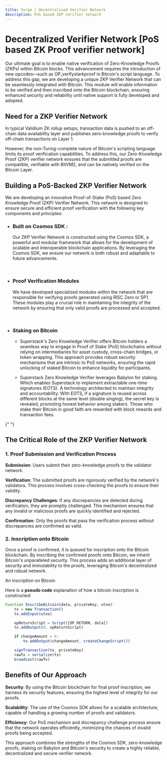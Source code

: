 ```yaml
---
title: Surge | Decentralized Verifier Network
description: PoS based ZKP verifier network
---
```



# Decentralized Verifier Network [PoS based ZK Proof verifier network]

Our ultimate goal is to enable native verification of Zero-Knowledge Proofs (ZKPs) within Bitcoin blocks. This advancement requires the introduction of new opcodes—such as OP_verifystarkproof in Bitcoin's script language. To address this gap, we are developing a unique ZKP Verifier Network that can be seamlessly integrated with Bitcoin. This module will enable information to be verified and then inscribed onto the Bitcoin blockchain, ensuring enhanced security and reliability until native support is fully developed and adopted.

## Need for a ZKP Verifier Network

In typical Validium ZK rollup setups, transaction data is pushed to an off-chain data availability layer and publishes zero-knowledge proofs to verify off-chain transactions on Layer 1.

However, the non-Turing-complete nature of Bitcoin's scripting language limits its proof verification capabilities. To address this, our Zero-Knowledge Proof (ZKP) verifier network ensures that the submitted proofs are compatible, verifiable with BitVM2, and can be natively verified on the Bitcoin Layer.

## Building a PoS-Backed ZKP Verifier Network

We are developing an innovative Proof-of-Stake (PoS) based Zero Knowledge Proof (ZKP) Verifier Network. This network is designed to ensure secure and efficient proof verification with the following key components and principles:

- ### Built on Cosmos SDK :

  Our ZKP Verifier Network is constructed using the Cosmos SDK, a powerful and modular framework that allows for the development of scalable and interoperable blockchain applications. By leveraging the Cosmos SDK, we ensure our network is both robust and adaptable to future advancements.

  <br />

- ### Proof Verification Modules

  We have developed specialized modules within the network that are responsible for verifying proofs generated using RISC Zero or SP1. These modules play a crucial role in maintaining the integrity of the network by ensuring that only valid proofs are processed and accepted.

  <br />

- ### Staking on Bitcoin

  - Superstack's Zero Knowledge Verifier offers Bitcoin holders a seamless way to
    engage in Proof of Stake (PoS) blockchains without relying on intermediaries
    for asset custody, cross-chain bridges, or token wrapping. This approach
    provides robust security mechanisms that are intrinsic to PoS networks,
    ensuring the rapid unlocking of staked Bitcoin to enhance liquidity for
    participants.

  - Superstack Zero Knowledge Verifier leverages Babylon for staking. Which enables Superstack to implement extractable one-time signatures (EOTS). A technology architected to maintain integrity and accountability. With EOTS, if a signature is reused across different blocks at the same level (double singing), the secret key is revealed, promoting honest behavior among stakers. Those who stake their Bitcoin in good faith are rewarded with block rewards and transaction fees.

{" "}

<ZoomImage src="/assets/surge-architecture.png" alt="zkp verifier network" />

## The Critical Role of the ZKP Verifier Network

### 1. Proof Submission and Verification Process

**Submission**: Users submit their zero-knowledge proofs to the validator network.

**Verification**: The submitted proofs are rigorously verified by the network's validators. This process involves cross-checking the proofs to ensure their validity.

**Discrepancy Challenges**: If any discrepancies are detected during verification, they are promptly challenged. This mechanism ensures that any invalid or malicious proofs are quickly identified and rejected.

**Confirmation**: Only the proofs that pass the verification process without discrepancies are confirmed as valid.

### 2. Inscription onto Bitcoin

Once a proof is confirmed, it is queued for inscription onto the Bitcoin blockchain. By inscribing the confirmed proofs onto Bitcoin, we inherit Bitcoin's unparalleled security. This process adds an additional layer of security and immutability to the proofs, leveraging Bitcoin's decentralized and robust network.

<ZoomImage src="/assets/Bitcoin_inscription.png" alt="user tx" />
<p className="text-center">An inscription on Bitcoin</p>

Here is a **pseudo code** explanation of how a bitcoin inscription is constructed:

```js
Function InscribeBitcoin(data, privateKey, utxo):
    tx = new Transaction()
    tx.addInput(utxo)

    opReturnScript = Script([OP_RETURN, data])
    tx.addOutput(0, opReturnScript)

    if changeAmount > 0:
        tx.addOutput(changeAmount, createChangeScript())

    signTransaction(tx, privateKey)
    rawTx = serialize(tx)
    broadcast(rawTx)
```

## Benefits of Our Approach

**Security**: By using the Bitcoin blockchain for final proof inscription, we harness its security features, ensuring the highest level of integrity for our proofs.

**Scalability**: The use of the Cosmos SDK allows for a scalable architecture, capable of handling a growing number of proofs and validators.

**Efficiency**: Our PoS mechanism and discrepancy challenge process ensure that the network operates efficiently, minimizing the chances of invalid proofs being accepted.

This approach combines the strengths of the Cosmos SDK, zero-knowledge proofs, staking on Babylon and Bitcoin's security to create a highly reliable, decentralized and secure verifier network.

